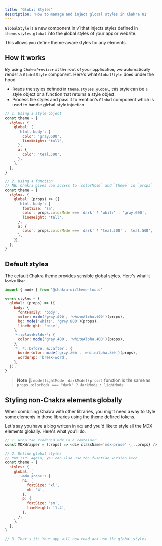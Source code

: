 ```yaml
---
title: 'Global Styles'
description: 'How to manage and inject global styles in Chakra UI'
---
```


`GlobalStyle` is a new component in v1 that injects styles defined in
`theme.styles.global` into the global styles of your app or website.

This allows you define theme-aware styles for any elements.

## How it works

By using `ChakraProvider` at the root of your application, we automatically
render a `GlobalStyle` component. Here's what `GlobalStyle` does under the hood:

- Reads the styles defined in `theme.styles.global`, this style can be a style
  object or a function that returns a style object.
- Process the styles and pass it to emotion's `Global` component which is used
  to handle global style injection.

```js
// 1. Using a style object
const theme = {
  styles: {
    global: {
      'html, body': {
        color: 'gray.600',
        lineHeight: 'tall',
      },
      a: {
        color: 'teal.500',
      },
    },
  },
}

// 2. Using a function
// NB: Chakra gives you access to `colorMode` and `theme` in `props`
const theme = {
  styles: {
    global: (props) => ({
      'html, body': {
        fontSize: 'sm',
        color: props.colorMode === 'dark' ? 'white' : 'gray.600',
        lineHeight: 'tall',
      },
      a: {
        color: props.colorMode === 'dark' ? 'teal.300' : 'teal.500',
      },
    }),
  },
}
```

## Default styles

The default Chakra theme provides sensible global styles. Here's what it looks
like:

```js
import { mode } from '@chakra-ui/theme-tools'

const styles = {
  global: (props) => ({
    body: {
      fontFamily: 'body',
      color: mode('gray.800', 'whiteAlpha.900')(props),
      bg: mode('white', 'gray.800')(props),
      lineHeight: 'base',
    },
    '*::placeholder': {
      color: mode('gray.400', 'whiteAlpha.400')(props),
    },
    '*, *::before, &::after': {
      borderColor: mode('gray.200', 'whiteAlpha.300')(props),
      wordWrap: 'break-word',
    },
  }),
}
```

> **Note 🚨:** `mode(lightMode, darkMode)(props)` function is the same as
> `props.colorMode === "dark" ? darkMode : lightMode`

## Styling non-Chakra elements globally

When combining Chakra with other libraries, you might need a way to style some
elements in those libraries using the theme defined tokens.

Let's say you have a blog written in `mdx` and you'd like to style all the MDX
elements globally. Here's what you'll do.

```js
// 1. Wrap the rendered mdx in a container
const MDXWrapper = (props) => <div className='mdx-prose' {...props} />

// 2. Define global styles
// PRO TIP: Again, you can also use the function version here
const theme = {
  styles: {
    global: {
      '.mdx-prose': {
        h1: {
          fontSize: 'xl',
          mb: '4',
        },
        p: {
          fontSize: 'sm',
          lineHeight: '1.4',
        },
      },
    },
  },
}

// 3. That's it! Your app will now read and use the global styles
```
